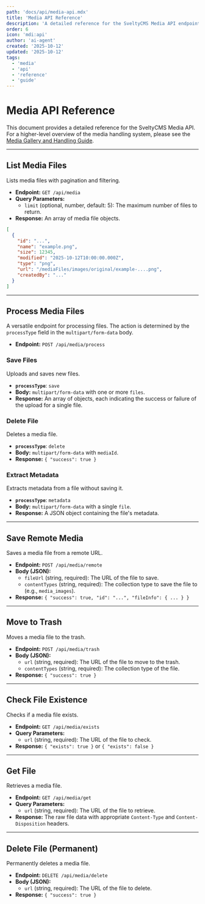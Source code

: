 ```yaml
---
path: 'docs/api/media-api.mdx'
title: 'Media API Reference'
description: 'A detailed reference for the SveltyCMS Media API endpoints.'
order: 6
icon: 'mdi:api'
author: 'ai-agent'
created: '2025-10-12'
updated: '2025-10-12'
tags:
  - 'media'
  - 'api'
  - 'reference'
  - 'guide'
---
```


# Media API Reference

This document provides a detailed reference for the SveltyCMS Media API. For a higher-level overview of the media handling system, please see the [Media Gallery and Handling Guide](/docs/guides/media-handling.mdx).

---

## List Media Files

Lists media files with pagination and filtering.

- **Endpoint:** `GET /api/media`
- **Query Parameters:**
  - `limit` (optional, number, default: 5): The maximum number of files to return.
- **Response:** An array of media file objects.

````json
[
  {
    "id": "...",
    "name": "example.png",
    "size": 12345,
    "modified": "2025-10-12T10:00:00.000Z",
    "type": "png",
    "url": "/mediaFiles/images/original/example-....png",
    "createdBy": "..."
  }
]
````

---

## Process Media Files

A versatile endpoint for processing files. The action is determined by the `processType` field in the `multipart/form-data` body.

- **Endpoint:** `POST /api/media/process`

### Save Files

Uploads and saves new files.

- **`processType`**: `save`
- **Body:** `multipart/form-data` with one or more `files`.
- **Response:** An array of objects, each indicating the success or failure of the upload for a single file.

### Delete File

Deletes a media file.

- **`processType`**: `delete`
- **Body:** `multipart/form-data` with `mediaId`.
- **Response:** `{ "success": true }`

### Extract Metadata

Extracts metadata from a file without saving it.

- **`processType`**: `metadata`
- **Body:** `multipart/form-data` with a single `file`.
- **Response:** A JSON object containing the file's metadata.

---

## Save Remote Media

Saves a media file from a remote URL.

- **Endpoint:** `POST /api/media/remote`
- **Body (JSON):**
  - `fileUrl` (string, required): The URL of the file to save.
  - `contentTypes` (string, required): The collection type to save the file to (e.g., `media_images`).
- **Response:** `{ "success": true, "id": "...", "fileInfo": { ... } }`

---

## Move to Trash

Moves a media file to the trash.

- **Endpoint:** `POST /api/media/trash`
- **Body (JSON):**
  - `url` (string, required): The URL of the file to move to the trash.
  - `contentTypes` (string, required): The collection type of the file.
- **Response:** `{ "success": true }`

---

## Check File Existence

Checks if a media file exists.

- **Endpoint:** `GET /api/media/exists`
- **Query Parameters:**
  - `url` (string, required): The URL of the file to check.
- **Response:** `{ "exists": true }` or `{ "exists": false }`

---

## Get File

Retrieves a media file.

- **Endpoint:** `GET /api/media/get`
- **Query Parameters:**
  - `url` (string, required): The URL of the file to retrieve.
- **Response:** The raw file data with appropriate `Content-Type` and `Content-Disposition` headers.

---

## Delete File (Permanent)

Permanently deletes a media file.

- **Endpoint:** `DELETE /api/media/delete`
- **Body (JSON):**
  - `url` (string, required): The URL of the file to delete.
- **Response:** `{ "success": true }`
